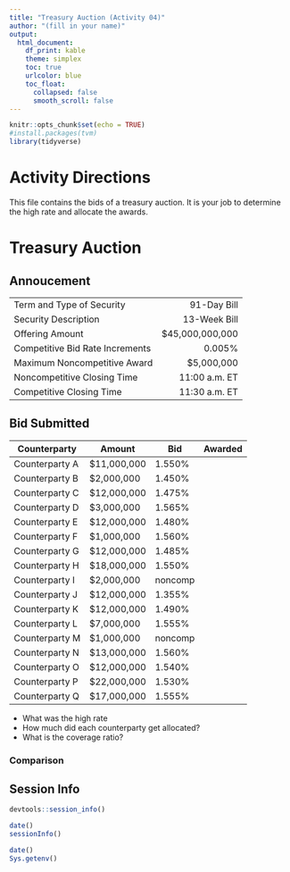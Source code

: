 ```yaml
---
title: "Treasury Auction (Activity 04)"
author: "(fill in your name)"
output:
  html_document:
    df_print: kable
    theme: simplex
    toc: true
    urlcolor: blue
    toc_float:
      collapsed: false
      smooth_scroll: false
---
```


```r
knitr::opts_chunk$set(echo = TRUE)
#install.packages(tvm)
library(tidyverse)
```

# Activity Directions

This file contains the bids of a treasury auction.  It is your job to determine the high rate and allocate the awards.

# Treasury Auction


## Annoucement

| | |
|---------------------------------|----------------:|
| Term and Type of Security       |     91-Day Bill |
| Security Description            |    13-Week Bill |
| Offering Amount                 | $45,000,000,000 |
| Competitive Bid Rate Increments |          0.005% |
| Maximum Noncompetitive Award    |      $5,000,000 |
| Noncompetitive Closing Time     |   11:00 a.m. ET |
| Competitive Closing Time        |   11:30 a.m. ET |

## Bid Submitted

| Counterparty   | Amount           |  Bid     | Awarded |
|----------------|------------------|----------|---------|
| Counterparty A |      $11,000,000 |   1.550% |         |
| Counterparty B |       $2,000,000 |   1.450% |         |
| Counterparty C |      $12,000,000 |   1.475% |         |
| Counterparty D |      $3,000,000  |   1.565% |         |
| Counterparty E |      $12,000,000 |   1.480% |         |
| Counterparty F |       $1,000,000 |   1.560% |         |
| Counterparty G |      $12,000,000 |   1.485% |         |
| Counterparty H |      $18,000,000 |   1.550% |         |
| Counterparty I |       $2,000,000 |  noncomp |         |
| Counterparty J |      $12,000,000 |   1.355% |         |
| Counterparty K |      $12,000,000 |   1.490% |         |
| Counterparty L |       $7,000,000 |   1.555% |         |
| Counterparty M |       $1,000,000 |  noncomp |         |
| Counterparty N |      $13,000,000 |   1.560% |         |
| Counterparty O |      $12,000,000 |   1.540% |         |
| Counterparty P |      $22,000,000 |   1.530% |         |
| Counterparty Q |      $17,000,000 |   1.555% |         |


* What was the high rate
* How much did each counterparty get allocated?
* What is the coverage ratio?

### Comparison


## Session Info

```r
devtools::session_info()
```

```r
date()
sessionInfo()
```

```r
date()
Sys.getenv()
```



